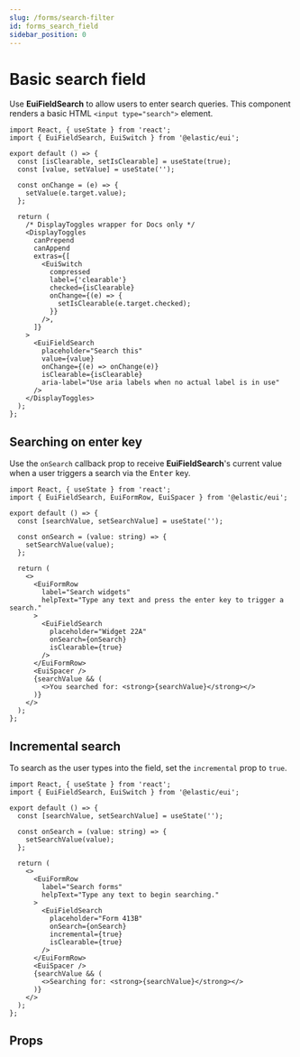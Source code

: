```yaml
---
slug: /forms/search-filter
id: forms_search_field
sidebar_position: 0
---
```


# Basic search field

Use **EuiFieldSearch** to allow users to enter search queries. This component renders a basic HTML `<input type="search">` element. 


<EuiFormRowCallout />

```tsx interactive
import React, { useState } from 'react';
import { EuiFieldSearch, EuiSwitch } from '@elastic/eui';

export default () => {
  const [isClearable, setIsClearable] = useState(true);
  const [value, setValue] = useState('');

  const onChange = (e) => {
    setValue(e.target.value);
  };

  return (
    /* DisplayToggles wrapper for Docs only */
    <DisplayToggles
      canPrepend
      canAppend
      extras={[
        <EuiSwitch
          compressed
          label={'clearable'}
          checked={isClearable}
          onChange={(e) => {
            setIsClearable(e.target.checked);
          }}
        />,
      ]}
    >
      <EuiFieldSearch
        placeholder="Search this"
        value={value}
        onChange={(e) => onChange(e)}
        isClearable={isClearable}
        aria-label="Use aria labels when no actual label is in use"
      />
    </DisplayToggles>
  );
};
```

## Searching on enter key

Use the `onSearch` callback prop to receive **EuiFieldSearch**'s current value when a user triggers a search via the <kbd>Enter</kbd> key.

```tsx interactive
import React, { useState } from 'react';
import { EuiFieldSearch, EuiFormRow, EuiSpacer } from '@elastic/eui';

export default () => {
  const [searchValue, setSearchValue] = useState('');

  const onSearch = (value: string) => {
    setSearchValue(value);
  };

  return (
    <>
      <EuiFormRow
        label="Search widgets"
        helpText="Type any text and press the enter key to trigger a search."
      >
        <EuiFieldSearch
          placeholder="Widget 22A"
          onSearch={onSearch}
          isClearable={true}
        />
      </EuiFormRow>
      <EuiSpacer />
      {searchValue && (
        <>You searched for: <strong>{searchValue}</strong></>
      )}
    </>
  );
};
```

## Incremental search

To search as the user types into the field, set the `incremental` prop to `true`.

```tsx interactive
import React, { useState } from 'react';
import { EuiFieldSearch, EuiSwitch } from '@elastic/eui';

export default () => {
  const [searchValue, setSearchValue] = useState('');

  const onSearch = (value: string) => {
    setSearchValue(value);
  };

  return (
    <>
      <EuiFormRow
        label="Search forms"
        helpText="Type any text to begin searching."
      >
        <EuiFieldSearch
          placeholder="Form 413B"
          onSearch={onSearch}
          incremental={true}
          isClearable={true}
        />
      </EuiFormRow>
      <EuiSpacer />
      {searchValue && (
        <>Searching for: <strong>{searchValue}</strong></>
      )}
    </>
  );
};
```

## Props


<PropTable definition={docgen.EuiFieldSearch} />
